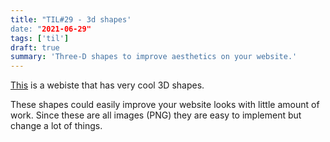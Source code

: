 ```yaml
---
title: "TIL#29 - 3d shapes'
date: "2021-06-29"
tags: ['til']
draft: true
summary: 'Three-D shapes to improve aesthetics on your website.'
---
```


[This](https://storytale.io/packages/isometrica/) is a webiste that has very cool 3D shapes.

These shapes could easily improve your website looks with little amount of work.
Since these are all images (PNG) they are easy to implement but change a lot of things.

